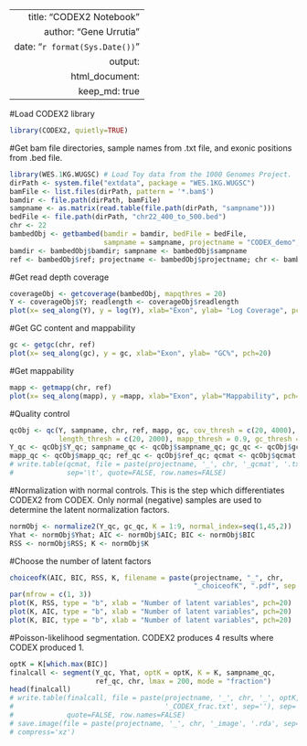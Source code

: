 
---  
    title: "CODEX2 Notebook"  
    author: "Gene Urrutia"  
    date: "`r format(Sys.Date())`"
    output:  
      html_document:  
        keep_md: true 
---  

#Load CODEX2 library
```r
library(CODEX2, quietly=TRUE)
```

#Get bam file directories, sample names from .txt file, and exonic positions from .bed file.

```r
library(WES.1KG.WUGSC) # Load Toy data from the 1000 Genomes Project.
dirPath <- system.file("extdata", package = "WES.1KG.WUGSC")
bamFile <- list.files(dirPath, pattern = '*.bam$')
bamdir <- file.path(dirPath, bamFile)
sampname <- as.matrix(read.table(file.path(dirPath, "sampname")))
bedFile <- file.path(dirPath, "chr22_400_to_500.bed")
chr <- 22
bambedObj <- getbambed(bamdir = bamdir, bedFile = bedFile, 
                       sampname = sampname, projectname = "CODEX_demo", chr)
bamdir <- bambedObj$bamdir; sampname <- bambedObj$sampname
ref <- bambedObj$ref; projectname <- bambedObj$projectname; chr <- bambedObj$chr
```


#Get read depth coverage

```r
coverageObj <- getcoverage(bambedObj, mapqthres = 20)
Y <- coverageObj$Y; readlength <- coverageObj$readlength
plot(x= seq_along(Y), y = log(Y), xlab="Exon", ylab= "Log Coverage", pch=20)
```


#Get GC content and mappability

```r
gc <- getgc(chr, ref)
plot(x= seq_along(gc), y = gc, xlab="Exon", ylab= "GC%", pch=20)
```


#Get mappability
```r
mapp <- getmapp(chr, ref)
plot(x= seq_along(mapp), y =mapp, xlab="Exon", ylab="Mappability", pch=20)
```


#Quality control
```r
qcObj <- qc(Y, sampname, chr, ref, mapp, gc, cov_thresh = c(20, 4000), 
            length_thresh = c(20, 2000), mapp_thresh = 0.9, gc_thresh = c(20, 80))
Y_qc <- qcObj$Y_qc; sampname_qc <- qcObj$sampname_qc; gc_qc <- qcObj$gc_qc
mapp_qc <- qcObj$mapp_qc; ref_qc <- qcObj$ref_qc; qcmat <- qcObj$qcmat
# write.table(qcmat, file = paste(projectname, '_', chr, '_qcmat', '.txt', sep=''),
#             sep='\t', quote=FALSE, row.names=FALSE)
```


#Normalization with normal controls.  This is the step which differentiates CODEX2 from CODEX.  Only normal (negative) samples are used to determine the latent normalization factors.

```r
normObj <- normalize2(Y_qc, gc_qc, K = 1:9, normal_index=seq(1,45,2))
Yhat <- normObj$Yhat; AIC <- normObj$AIC; BIC <- normObj$BIC
RSS <- normObj$RSS; K <- normObj$K
```


#Choose the number of latent factors

```r
choiceofK(AIC, BIC, RSS, K, filename = paste(projectname, "_", chr, 
                                             "_choiceofK", ".pdf", sep = ""))
par(mfrow = c(1, 3))
plot(K, RSS, type = "b", xlab = "Number of latent variables", pch=20)
plot(K, AIC, type = "b", xlab = "Number of latent variables", pch=20)
plot(K, BIC, type = "b", xlab = "Number of latent variables", pch=20)
```


#Poisson-likelihood segmentation.  CODEX2 produces 4 results where CODEX produced 1.
```r
optK = K[which.max(BIC)]
finalcall <- segment(Y_qc, Yhat, optK = optK, K = K, sampname_qc,
                     ref_qc, chr, lmax = 200, mode = "fraction")
head(finalcall)
# write.table(finalcall, file = paste(projectname, '_', chr, '_', optK,
#                                     '_CODEX_frac.txt', sep=''), sep='\t', 
#             quote=FALSE, row.names=FALSE)
# save.image(file = paste(projectname, '_', chr, '_image', '.rda', sep=''),
# compress='xz')
```